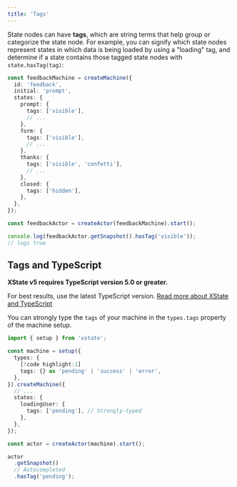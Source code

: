 ```yaml
---
title: 'Tags'
---
```


State nodes can have **tags**, which are string terms that help group or categorize the state node. For example, you can signify which state nodes represent states in which data is being loaded by using a "loading" tag, and determine if a state contains those tagged state nodes with `state.hasTag(tag)`:

```ts
const feedbackMachine = createMachine({
  id: 'feedback',
  initial: 'prompt',
  states: {
    prompt: {
      tags: ['visible'],
      // ...
    },
    form: {
      tags: ['visible'],
      // ...
    },
    thanks: {
      tags: ['visible', 'confetti'],
      // ...
    },
    closed: {
      tags: ['hidden'],
    },
  },
});

const feedbackActor = createActor(feedbackMachine).start();

console.log(feedbackActor.getSnapshot().hasTag('visible'));
// logs true
```

## Tags and TypeScript

<Callout>

**XState v5 requires TypeScript version 5.0 or greater.**

For best results, use the latest TypeScript version. [Read more about XState and TypeScript](typescript.mdx)

</Callout>

You can strongly type the `tags` of your machine in the `types.tags` property of the machine setup.

```ts
import { setup } from 'xstate';

const machine = setup({
  types: {
    [!code highlight:1]
    tags: {} as 'pending' | 'success' | 'error',
  },
}).createMachine({
  // ...
  states: {
    loadingUser: {
      tags: ['pending'], // Strongly-typed
    },
  },
});

const actor = createActor(machine).start();

actor
  .getSnapshot()
  // Autocompleted
  .hasTag('pending');
```
